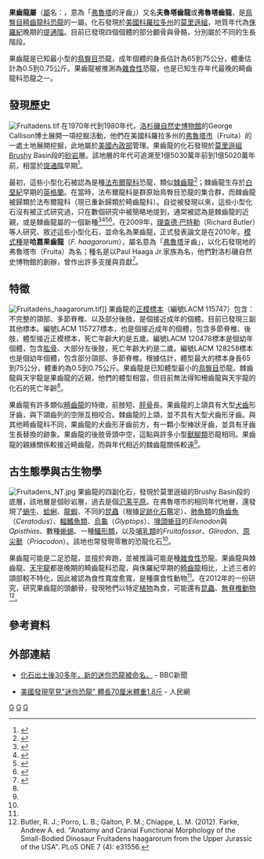 {{Automatic Taxobox
| taxon = Fruitadens
|fossil_range = [[侏羅紀|侏羅紀]]晚期,{{fossil range|150}}
|image = Fruitadens.jpg
|image_caption = 果齒龍的復原圖
| authority = [[理查德·巴特勒|Butler]] ''et al.'', 2010
| type_species = '''哈嘉果齒龍<br>''Fruitadens haagarorum'''''
| type_species_authority = Butler ''et al.'', 2010
}}
'''果齒龍屬'''（[[屬|屬]]名：{{lang|la|''Fruitadens''}}，意為「[[弗魯塔_(科羅拉多州)|弗魯塔]]的牙齒」）又名'''夫魯塔齒龍'''或'''弗魯塔齒龍'''，是[[鳥臀目|鳥臀目]][[畸齒龍科|畸齒龍科]][[恐龍|恐龍]]的一屬。化石發現於[[美國|美國]][[科羅拉多州|科羅拉多州]]的[[莫里遜組|莫里遜組]]，地質年代為[[侏羅紀|侏羅紀]]晚期的[[提通階|提通階]]。目前已發現四個個體的部分顱骨與骨骼，分別屬於不同的生長階段。

果齒龍是已知最小型的[[鳥臀目|鳥臀目]]恐龍，成年個體的身長估計為65到75公分，體重估計為0.5到0.75公斤。果齒龍被推測為[[雜食性|雜食性]]恐龍，也是已知生存年代最晚的畸齒龍科恐龍之一。

==發現歷史==
[[File:Fruitadens.tif|thumb]] 
在1970年代到1980年代，[[洛杉磯自然史博物館|洛杉磯自然史博物館]]的George Callison博士展開一項挖掘活動，他們在美國科羅拉多州的[[弗魯塔_(科羅拉多州)|弗魯塔市]]（Fruita）的一處土地展開挖掘，此地屬於[[美國內政部|美國內政部]]管理。果齒龍的化石發現於[[莫里遜組|莫里遜組]]Brushy Basin段的[[砂岩|砂岩]]層。該地層的年代可追溯至1億5030萬年前到1億5020萬年前，相當於[[提通階|提通階]]早期<ref name=RJBetal09supp>{{en}}{{cite web |last=Butler |first=Richard J. |coauthors=Galton, Peter M.; Porro, Laura B.; Chiappe, Luis M.; Henderson, D. M.; and Erickson, Gregory M. |year=2010 |title=Electronic supplementary material to "Lower limits of ornithischian dinosaur body size inferred from a new Upper Jurassic heterodontosaurid from North America" |publisher=Proceedings of the Royal Society B |url=http://rspb.royalsocietypublishing.org/content/suppl/2009/10/20/rspb.2009.1494.DC1/rspb20091494supp1.pdf |format=PDF |access-date=2009-11-21 |archive-date=2016-03-03 |archive-url=https://web.archive.org/web/20160303212213/http://rspb.royalsocietypublishing.org/content/suppl/2009/10/20/rspb.2009.1494.DC1/rspb20091494supp1.pdf |dead-url=no }}</ref>。

最初，這些小型化石被認為是種[[法布爾龍科|法布爾龍科]]恐龍，類似[[棘齒龍|棘齒龍]]<ref name=DFG82>{{en}}{{cite book |last=Glut |first=Donald F. |title=The New Dinosaur Dictionary |url=https://archive.org/details/newdinosaurdicti00glut |year=1982 |publisher=Citadel Press |location=Secaucus, NJ |isbn=0-8065-0782-9 |page=[https://archive.org/details/newdinosaurdicti00glut/page/280 280] }}</ref>；棘齒龍生存於[[白堊紀|白堊紀]]早期的[[英格蘭|英格蘭]]。在當時，法布爾龍科是群原始鳥臀目恐龍的集合群，而棘齒龍被歸類於法布爾龍科（現已重新歸類於畸齒龍科）。自從被發現以來，這些小型化石沒有被正式研究過，只在數個研究中被簡略地提到，通常被認為是棘齒龍的近親，或是棘齒龍屬的一個新種<ref name=CQ84>{{en}}{{cite journal |last=Callison |first=George |coauthors=and Quimby, Helen M. |date=1984 |title=Tiny dinosaurs: are they fully grown? |journal=Journal of Vertebrate Paleontology |volume=3 |issue=4 |pages=200–209}}</ref><ref name=GC87>{{en}}{{cite book |last=Callison |first=George |year=1987 |chapter=Fruita: a place for wee fossils |editor=Averett, W. R. (ed.) |title=Paleontology and Geology of the Dinosaur Triangle: Guidebook for 1987 Field Trip |publisher=Museum of Western Colorado |location=Grand Junction, Colorado |pages=91–96}}</ref><ref name=PMG07>{{en}}{{cite book |last=Galton |first=Peter M. |year=2007 |chapter=Teeth of ornithischian dinosaurs (mostly Ornithopoda) from the Morrison Formation (Upper Jurassic) of the western United States |editor=Carpenter, Kenneth (ed.) |title=Horns and Beaks: Ceratopsian and Ornithopod Dinosaurs |publisher=Indiana University Press |location=Bloomington and Indianapolis |pages=17–47 |isbn=0-253-34817-X}}</ref><ref name=JF07>{{en}}{{cite book |last=Foster | first=John |title=Jurassic West: The Dinosaurs of the Morrison Formation and Their World |page=217 |publisher=Indiana University Press |location=Bloomington, Indiana |isbn=978-0-253-34870-8 |year=2007 |oclc=77830875}}</ref>。在2009年，[[理查德·巴特勒|理查德·巴特勒]]（Richard Butler）等人研究、敘述這些小型化石，並命名為果齒龍，正式發表論文是在2010年。[[模式種|模式種]]是'''哈嘉果齒龍'''（''F. haagarorum''），屬名意為「[[弗魯塔_(科羅拉多州)|弗魯塔]]牙齒」，以化石發現地的弗魯塔市（Fruita）為名；種名是以Paul Haaga Jr.家族為名，他們對洛杉磯自然史博物館的創辦，曾作出許多支援與貢獻<ref name=RJBetal09>{{en}}{{cite journal |last=Butler |first=Richard J. |coauthors=Galton, Peter M.; Porro, Laura B.; Chiappe, Luis M.; Henderson, D. M.; and Erickson, Gregory M. |year=2010 |title=Lower limits of ornithischian dinosaur body size inferred from a new Upper Jurassic heterodontosaurid from North America |journal=Proceedings of the Royal Society B |doi=10.1098/rspb.2009.1494 |url=http://rspb.royalsocietypublishing.org/content/early/2009/10/20/rspb.2009.1494.full.pdf |format=PDF}}</ref>。

==特徵==
[[File:Fruitadens_haagarorum.tif|thumb]]]] 
果齒龍的[[正模標本|正模標本]]（編號LACM 115747）包含：不完整的頜部、多節脊椎、以及部分後肢，是個接近成年的個體。目前已發現三副其他標本。編號LACM 115727標本，也是個接近成年的個體，包含多節脊椎、後肢，體型接近正模標本，死亡年齡大約是五歲。編號LACM 120478標本是個幼年個體，包含[[肱骨|肱骨]]、大部分左後肢，死亡年齡大約是二歲。編號LACM 128258標本也是個幼年個體，包含部分頜部、多節脊椎。根據估計，體型最大的標本身長65到75公分，體重約為0.5到0.75公斤。果齒龍是已知體型最小的[[鳥臀目|鳥臀目]]恐龍。棘齒龍與天宇龍是果齒龍的近親，他們的體型相當，但目前無法得知柵齒龍與天宇龍的化石的死亡年齡<ref name=RJBetal09/>。

果齒龍有許多類似[[畸齒龍|畸齒龍]]的特徵，前肢短、[[脛骨|脛骨]]長。果齒龍的上頜具有大型[[犬齒|犬齒]]形牙齒，與下頜齒列的空隙互相咬合。棘齒龍的上頜，並不具有大型犬齒形牙齒。與其他畸齒龍科不同，果齒龍的犬齒形牙齒前方，有一顆小型棒狀牙齒，並具有牙齒生長替換的跡象。果齒龍的後肢骨頭中空，這點與許多小型[[獸腳類|獸腳類]]恐龍相同。果齒龍的親緣關係較接近畸齒龍，而與年代相近的棘齒龍關係較遠<ref name=RJBetal09/>。

==古生態學與古生物學==
[[Image:Fruitadens_NT.jpg|right]]  
果齒龍的四副化石，發現於莫里遜組的Brushy Basin段的底層，該地層是個砂岩層，過去是個[[氾濫平原|氾濫平原]]。在弗魯塔市的相同年代地層，還發現了[[蝸牛|蝸牛]]、[[蛤蜊|蛤蜊]]、[[龍蝦|龍蝦]]、不同的[[昆蟲|昆蟲]]（根據[[足跡化石|足跡化石]]鑑定）、[[肺魚類|肺魚類]]的[[角齒魚|角齒魚]]（''Ceratodus''）、[[輻鰭魚類|輻鰭魚類]]、[[烏龜|烏龜]]（''Glyptops''）、[[喙頭蜥目|喙頭蜥目]]的''Eilenodon''與''Opisthias''、數種[[蜥蜴|蜥蜴]]、一種[[鱷形類|鱷形類]]，以及[[哺乳類|哺乳類]]的''Fruitafossor''、''Glirodon''、[[原尖獸|原尖獸]]（''Priacodon''）。該地也常發現零散的恐龍化石<ref name=RJBetal09supp/>。

果齒龍可能是二足恐龍，並擅於奔跑，並被推論可能是種[[雜食性|雜食性]]恐龍。果齒龍與棘齒龍、[[天宇龍|天宇龍]]都是晚期的畸齒龍科恐龍，與侏羅紀早期的[[畸齒龍|畸齒龍]]相比，上述三者的頜部較不特化，因此被認為食性寬度愈寬，是種廣食性動物<ref name=RJBetal09/>。在2012年的一份研究，研究果齒龍的頭顱骨，發現牠們以特定[[植物|植物]]為食，可能還有[[昆蟲|昆蟲]]、[[無脊椎動物|無脊椎動物]]<ref>Butler, R. J.; Porro, L. B.; Galton, P. M.; Chiappe, L. M. (2012). Farke, Andrew A. ed. "Anatomy and Cranial Functional Morphology of the Small-Bodied Dinosaur Fruitadens haagarorum from the Upper Jurassic of the USA". PLoS ONE 7 (4): e31556.{{doi|10.1371/journal.pone.0031556}}</ref>。

==參考資料==
{{reflist|2}}

==外部連結==
*{{en}}[http://news.bbc.co.uk/1/hi/sci/tech/8317225.stm 化石出土後30多年，新的迷你恐龍被命名。] - BBC新聞
*{{zh}}[http://pic.people.com.cn/BIG5/42590/10246781.html 美國發現罕見"迷你恐龍" 體長70厘米體重1.8斤] {{Wayback|url=http://pic.people.com.cn/BIG5/42590/10246781.html |date=20160304094718 }} - 人民網
{{鳥臀目}}
{{Taxonbar|from=Q133058}}

[[Category:北美洲恐龍|G]]
[[Category:侏羅紀恐龍|G]]
[[Category:畸齒龍科|G]]
